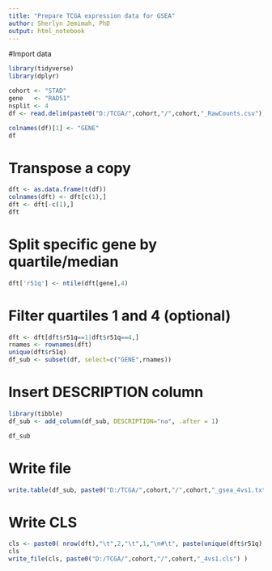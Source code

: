 ```yaml
---
title: "Prepare TCGA expression data for GSEA"
author: Sherlyn Jemimah, PhD
output: html_notebook
---
```


#Import data
```r
library(tidyverse)
library(dplyr)

cohort <- "STAD"
gene   <- "RAD51"
nsplit <- 4
df <- read.delim(paste0("D:/TCGA/",cohort,"/",cohort,"_RawCounts.csv"), header=T,check.names=F)
```

```r
colnames(df)[1] <- "GENE"
df
```


# Transpose a copy
```r
dft <- as.data.frame(t(df))
colnames(dft) <- dft[c(1),]
dft <- dft[-c(1),]
dft
```

# Split specific gene by quartile/median
```r
dft['r51q'] <- ntile(dft[gene],4)
```

# Filter quartiles 1 and 4 (optional)
```r
dft <- dft[dft$r51q==1|dft$r51q==4,]
rnames <- rownames(dft)
unique(dft$r51q)
df_sub <- subset(df, select=c("GENE",rnames))
```

# Insert DESCRIPTION column
```r
library(tibble)
df_sub <- add_column(df_sub, DESCRIPTION="na", .after = 1)
```

```r
df_sub
```


# Write file 
```r
write.table(df_sub, paste0("D:/TCGA/",cohort,"/",cohort,"_gsea_4vs1.txt"), sep="\t",quote=F,row.names = F)
```

# Write CLS
```r
cls <- paste0( nrow(dft),"\t",2,"\t",1,"\n#\t", paste(unique(dft$r51q), collapse = "\t"),"\n",paste(dft$r51q, collapse="\t") )
cls
write_file(cls, paste0("D:/TCGA/",cohort,"/",cohort,"_4vs1.cls") )
```

